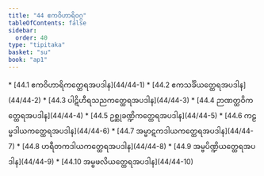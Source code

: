 ```yaml
---
title: "44 ဧကဝိဟာရိဝဂ္ဂ"
tableOfContents: false
sidebar:
  order: 40
type: "tipitaka"
basket: "su"
book: "ap1"
---
```



<DynamicBreadcrumb />



<TableOfContents book="ap1" section="44">
* [44.1 ဧကဝိဟာရိကတ္ထေရအပဒါန](44/44-1)
* [44.2 ဧကသင်္ခိယတ္ထေရအပဒါန](44/44-2)
* [44.3 ပါဋိဟီရသညကတ္ထေရအပဒါန](44/44-3)
* [44.4 ဉာဏတ္ထဝိကတ္ထေရအပဒါန](44/44-4)
* [44.5 ဥစ္ဆုခဏ္ဍိကတ္ထေရအပဒါန](44/44-5)
* [44.6 ကဠမ္ဗဒါယကတ္ထေရအပဒါန](44/44-6)
* [44.7 အမ္ဗာဋကဒါယကတ္ထေရအပဒါန](44/44-7)
* [44.8 ဟရီတကဒါယကတ္ထေရအပဒါန](44/44-8)
* [44.9 အမ္ဗပိဏ္ဍိယတ္ထေရအပဒါန](44/44-9)
* [44.10 အမ္ဗဖလိယတ္ထေရအပဒါန](44/44-10)
</TableOfContents>